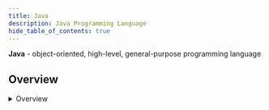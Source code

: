 ```yaml
---
title: Java
description: Java Programming Language
hide_table_of_contents: true
---
```



**Java** - object-oriented, high-level, general-purpose programming language

## Overview

<Tabs queryString="primary">
    <TabItem value="dataStructures" label="Data Structures">
        <details>
            <summary>Overview</summary>

            <table>
                <thead>
                <tr>
                    <th>Name</th>
                    <th>Structure</th>
                    <th>Methods</th>
                    <th>null</th>
                    <th>Duplicates</th>
                    <th>Synchronized</th>
                    <th>Ordered</th>
                    <th>Iterator</th>
                    <th>Enumeration</th>
                </tr>
                </thead>
                <tbody>
                <tr>
                    <td>
                        <b>ArrayList</b>
                    </td>
                    <td>Dynamic Array</td>
                    <td>add, remove, get, set</td>
                    <td>✅</td>
                    <td>✅</td>
                    <td>❌</td>
                    <td>Insertion order</td>
                    <td>✅</td>
                    <td>❌</td>
                </tr>
                <tr>
                    <td>
                        <b>Vector</b>
                    </td>
                    <td>Dynamic Array</td>
                    <td>add, remove, get, set</td>
                    <td>✅</td>
                    <td>✅</td>
                    <td>✅</td>
                    <td>Insertion order</td>
                    <td>✅</td>
                    <td>✅</td>
                </tr>
                <tr>
                    <td>
                        <b>Stack</b>
                    </td>
                    <td>LIFO</td>
                    <td>push, pop, peek</td>
                    <td>✅</td>
                    <td>✅</td>
                    <td>✅</td>
                    <td>No order</td>
                    <td>✅</td>
                    <td>✅</td>
                </tr>
                <tr>
                    <td>
                        <b>Queue</b>
                    </td>
                    <td>FIFO</td>
                    <td>enqueue, dequeue, peek</td>
                    <td>✅</td>
                    <td>✅</td>
                    <td>❌</td>
                    <td>No order</td>
                    <td>✅</td>
                    <td>❌</td>
                </tr>
                <tr>
                    <td>
                        <b>List</b>
                    </td>
                    <td>Linear</td>
                    <td>add, remove, get, set</td>
                    <td>✅</td>
                    <td>✅</td>
                    <td>❌</td>
                    <td>Insertion order</td>
                    <td>✅</td>
                    <td>❌</td>
                </tr>
                <tr>
                    <td>
                        <b>LinkedList</b>
                    </td>
                    <td>Doubly-Linked List</td>
                    <td>add, remove, get, set</td>
                    <td>✅</td>
                    <td>✅</td>
                    <td>❌</td>
                    <td>Insertion order</td>
                    <td>✅</td>
                    <td>❌</td>
                </tr>
                <tr>
                    <td>
                        <b>Set</b>
                    </td>
                    <td>Collection</td>
                    <td>add, remove, contains</td>
                    <td>✅</td>
                    <td>❌</td>
                    <td>❌</td>
                    <td>No order</td>
                    <td>✅</td>
                    <td>❌</td>
                </tr>
                <tr>
                    <td>
                        <b>HashSet</b>
                    </td>
                    <td>HashTable</td>
                    <td>add, remove, contains</td>
                    <td>✅</td>
                    <td>❌</td>
                    <td>❌</td>
                    <td>No order</td>
                    <td>✅</td>
                    <td>❌</td>
                </tr>
                <tr>
                    <td>
                        <b>Map</b>
                    </td>
                    <td>key-value pair</td>
                    <td>put, remove, get, containsKey</td>
                    <td>1 key and multiple values</td>
                    <td>only values</td>
                    <td>❌</td>
                    <td>No order</td>
                    <td>✅</td>
                    <td>❌</td>
                </tr>
                <tr>
                    <td>
                        <b>HashMap</b>
                    </td>
                    <td>key-value pair</td>
                    <td>add, remove, contains</td>
                    <td>1 key and multiple values</td>
                    <td>only values</td>
                    <td>❌</td>
                    <td>No order</td>
                    <td>✅</td>
                    <td>❌</td>
                </tr>
                <tr>
                    <td>
                        <b>HashTable</b>
                    </td>
                    <td>key-value pair</td>
                    <td>put, remove, get, containsKey</td>
                    <td>❌</td>
                    <td>only values</td>
                    <td>✅</td>
                    <td>No order</td>
                    <td>✅</td>
                    <td>✅</td>
                </tr>
                <tr>
                    <td>
                        <b>TreeSet</b>
                    </td>
                    <td>Red-black tree</td>
                    <td>add, remove, contains</td>
                    <td>❌</td>
                    <td>❌</td>
                    <td>❌</td>
                    <td>Natural order</td>
                    <td>✅</td>
                    <td>❌</td>
                </tr>
                <tr>
                    <td>
                        <b>TreeMap</b>
                    </td>
                    <td>Red-black tree</td>
                    <td>put, remove, get, containsKey</td>
                    <td>only values</td>
                    <td>only values</td>
                    <td>❌</td>
                    <td>Natural order</td>
                    <td>✅</td>
                    <td>❌</td>
                </tr>
                </tbody>
            </table>

            **Collections**

            ```mermaid
            graph BT

                Stack(StackInterface) --> Vector(VectorInterface)
                Vector -.-> List(List)
                LinkedList(LinkedListInterface) -.-> List
                ArrayList(ArrayListInterface) -.-> List

                LinkedList(LinkedListInterface) -.-> Deque(Deque)
                PriorityQueue(PriorityQueueInterface) -.-> Queue(Queue)
                ArrayDequeue(ArrayDequeInterface) -.-> Deque
                Deque --> Queue

                LinkedHashSet(LinkedHashSetInterface) -.-> Set(Set)
                LinkedHashSet --> HashSet(HashSetInterface)

                TreeSet(TreeSetInterface) -.-> SortedSet(SortedSet)
                SortedSet --> Set

                Set --> Collection(Collection)
                Queue --> Collection
                List --> Collection

                Collection --> Iterable(Iterable)

                TreeMap(TreeMapInterface) -.-> SortedMap(SortedMap)
                SortedMap --> Map(Map)

                LinkedHashMap(LinkedHashMapInterface) --> HashMap(HashMapInterface)
                LinkedHashMap -.-> Map

                HashTable(HashTableInterface )
            ```

            **Collection Decision**

            ```mermaid
            flowchart TB

                Start(Start) --> Structure{structure}

                Structure -->|key-value| OrderedKeys(Ordered)
                OrderedKeys -->|no| HashMap(HashMap)
                OrderedKeys -->|yes| OrderKeys{Order}
                OrderKeys -->|sorted by keys| TreeMap(TreeMap)
                OrderKeys -->|insertion order| LinkedHashMap(LinkedHashMap)

                Structure -->|value only| Duplicates{Duplicates}
                Duplicates -->|yes| Data{Data}
                Data -->|sorting & accessing data| ArrayList(ArrayList)
                Data -->|data manipulation| LinkedList(LinkedList)
                Duplicates -->|no| OrderedValues{Ordered}
                OrderedValues -->|no| HashSet(HashSet)
                OrderedValues -->|yes| OrderValues{Order}
                OrderValues -->|sorted by index| TreeSet(TreeSet)
                OrderValues -->|insertion order| LinkedHashSet(LinkedHashSet)
            ```

        </details>

        <details>
            <summary>Iterator vs Enumeration</summary>

            <table>
                <thead>
                <tr>
                    <th>Aspect</th>
                    <th>Iterator</th>
                    <th>Enumeration</th>
                </tr>
                </thead>
                <tbody>
                <tr>
                    <td>
                        <b>Type</b>
                    </td>
                    <td>interface</td>
                    <td>class</td>
                </tr>
                <tr>
                    <td>
                        <b>Namespace</b>
                    </td>
                    <td>`java.util`</td>
                    <td>`java.util`</td>
                </tr>
                <tr>
                    <td>
                        <b>Common methods</b>
                    </td>
                    <td>hasNext / next / remove</td>
                    <td>hasMoreElements / nextElement</td>
                </tr>
                <tr>
                    <td>
                        <b>Use Case</b>
                    </td>
                    <td>removes elements from collection during the iteration</td>
                    <td>
                        used for passing through a collection, usually of unknown size
                    </td>
                </tr>
                </tbody>
            </table>

        </details>
    </TabItem>
    <TabItem value="fundamentals" label="Fundamentals">
        <details>
          <summary>Object</summary>

          Superclass class for every class in Java

          Methods
              - `clone()`: creates a copy of an object
              - `equals()`: compares
              - `finalize()`: called on GC
              - `getClass()`: get runtime class
              - `hashCode()`: returns a hash code value
              - `toString()`: string representation
              - `notify()`, `notifyAll()`, and `wait()`: These help in synchronizing the activities of the independently running threads in a program

          **Creation**

          <table>
            <thead>
            <tr>
              <th>Variant</th>
              <th>Syntax</th>
            </tr>
            </thead>
            <tbody>
            <tr>
              <td>`new` keyword</td>
              <td>`new String()`</td>
            </tr>
            <tr>
              <td> `Class.forName`</td>
              <td>
              `Class.forName` actually loads the Class in Java but doesn't create any Object. To Create an Object of the Class you have to use the newInstance method

              ```java
              Example obj = (Example) Class.forName("Example").newInstance();
              ```
              </td>
            </tr>
            <tr>
              <td>`newInstance()` method of Constructor class</td>
              <td>
              ```java
              Example obj = Example.class.getDeclaredConstructor().newInstance();
              ```
              </td>
            </tr>
            <tr>
              <td>`clone()` method</td>
              <td>
              Creating an object using the clone method does not invoke any constructor

              ```java
              Example obj = (Example) new Example().clone();
              ```
              </td>
            </tr>
            <tr>
              <td>deserialization</td>
              <td>When we serialize and then deserialize an object, JVM creates a separate object. In deserialization, JVM doesn't use any constructor to create the object</td>
            </tr>
            </tbody>
          </table>

          **Initialization**

            <table>
              <thead>
                <tr>
                    <th>Action</th>
                    <th>Allocation</th>
                    <th>Example</th>
                </tr>
              </thead>
              <tbody>
                <tr>
                    <td><b>Declaration</b></td>
                    <td>Reference created in **stack**</td>
                    <td>
                    ```java
                    Integer i;
                    ```
                    </td>
                </tr>
                <tr>
                    <td><b>Initialization</b></td>
                    <td>Allocates memory in **heap** with reference in **stack**</td>
                    <td>
                    ```java
                    Integer i = new Integer(10);
                    ```
                    </td>
                </tr>
              </tbody>
            </table>

        </details>

        <details>
            <summary>Pass by Reference vs Value</summary>

            - Java is **Pass by Value**: when you pass a parameter to a method, whether it's a primitive type or an object reference, you are always passing a copy of the value of that parameter
            - **Passing Object References**: When you pass an object to a method, you're actually passing a copy of the reference to that object, not the object itself. This means you're still passing a value (the memory address where the object resides in the heap), but that value refers to the actual object in memory

            **Explanation**

            When you pass an object reference to a method, you're passing a copy of the reference to the object. This means changes made to the object's fields within the method will affect the original object because both the original reference and the method's copy of the reference point to the same object in memory.

            However, it's important to understand that you cannot change the reference itself within the method. For example, you cannot make the original reference point to a different object by assigning a new object to it within the method.

            ```java
            class MyClass {
                int value;

                MyClass(int value) {
                    this.value = value;
                }
            }

            public class Main {
                public static void main(String[] args) {
                    MyClass obj = new MyClass(5);
                    System.out.println(obj.value); // Output: Before: 5
                    modifyObject(obj);
                    System.out.println(obj.value); // Output: After: 10
                }

                public static void modifyObject(MyClass obj) {
                    /*
                     Modifying the reference to the object.
                     This change will only affect the local copy of the reference within the method itself,
                     not the original reference passed from the calling method
                     */
                    obj = new MyClass(10);

                    // Modifying the object's field will also affect the original object
                    obj.value = 10;
                }

                /*
                Although `obj` is passed by value, meaning `modifyObject()` receives a copy of the reference to the `MyClass` object,
                changes made to the object's field `value` within the `modifyObject()` method are reflected in the original object referenced by `obj`.
                This is because both the original reference `obj` and the method's copy of the reference point to the same object in memory
                */
            }
            ```

          <table>
              <thead>
                    <tr>
                          <th>Feature</th>
                          <th>Passing by Value</th>
                          <th>Passing by Reference</th>
                    </tr>
              </thead>
              <tbody>
                    <tr>
                          <td>Definition</td>
                          <td>Copies the actual value of an argument into the parameter</td>
                          <td>Copies the reference to the memory location of an object</td>
                    </tr>
                    <tr>
                          <td>Effect on Original Data</td>
                          <td>Original data remains unchanged</td>
                          <td>Changes to the parameter affect the original data</td>
                    </tr>
                    <tr>
                          <td>Memory Usage</td>
                          <td>Requires additional memory for copying values</td>
                          <td>Doesn't require additional memory for objects</td>
                    </tr>
                    <tr>
                          <td>Example</td>
                          <td>
                              ```java
                              void swap(int x, int y) {
                                    int temp = x;
                                    x = y;
                                    y = temp;
                              }
                              swap(1, 2); // Output: First: 1, Second: 2
                              ```
                            </td>
                            <td>
                              ```java
                              void swap(int[] arr) {
                                int temp = arr[0];
                                arr[0] = arr[1];
                                arr[1] = temp;
                              }
                              swap(new int[] {1, 2}); // Output: First: 2, Second: 1
                              ```
                            </td>
                    </tr>
                </tbody>
            </table>

        </details>

        <details>
            <summary>Static Block</summary>

            - executed at the time of classloading
            - can be executed before `main` method
            - can execute the program with static block and without `main` method

            ```java
            static { System.out.println("test"); }
            ```

        </details>

        <details>
            <summary>Constructor</summary>

            - is not inherited
            - cannot be `final`
            - chaining constructors with `this()`
            - can be overloaded
            - if no constructor is defined, the JVM creates a default no-arg constructor

            ```java
            public class Employee {
              int id,age;
              String name, address;

              public Employee (int age) { this.age = age; }
              public Employee(int id, int age) { this(age); this.id = id; }
            }
            ```

            - **flow of creation**: parent class -> child class
            - **flow of destruction**: child class -> parent class

        </details>

        <details>
            <summary>Class Casting</summary>

            - cast can be performed only child -> parent
            - to check if cast is possible, use `instanceof`

            ```java
            class Parent { void display() { } }

            class Child extends Parent { void show() { } }

            interface MyInterface { void myMethod(); }

            class AnotherChild extends Parent implements MyInterface { public void myMethod() { } }

            public class Main {
                public static void main(String[] args) {
                    Child child = new Child();
                    Parent parent1 = (Parent) child; // Casting Child to Parent
                    parent1.display(); // Accessing method of Parent class

                    AnotherChild anotherChild = new AnotherChild();
                    MyInterface myInterface = (MyInterface) anotherChild; // Casting AnotherChild to MyInterface
                    myInterface.myMethod(); // Accessing method of MyInterface

                    Parent parent2 = new Parent();
                    if(parent2 instanceof Child) { // false: Class parent to class child casting (not possible)
                        // Child child2 = (Child) parent2; // Compilation error: Parent cannot be cast to Child
                    }

                    Parent parent3 = new Parent();
                    if(parent3 instanceof MyInterface) { // Class parent to interface child casting (not possible)
                        // MyInterface myInterface2 = (MyInterface) parent3; // Compilation error: Parent cannot be cast to MyInterface
                    }
                }
            }
            ```

        </details>

        <details>
          <summary>`this` and `super` keywords</summary>

            - `this`
                - current class instance variable
                - invoke current class method (implicitly)
                - `this` can be passed as an argument in the method call
                - `this` can be passed as an argument in the constructor call
                - `this` can be used to return the current class instance from the method
                - `this()` - to invoke the current class constructor
                - can be used to refer static members (preferred via class name)
                - can't assign value (compiler-time error)
            - `super`
                - parent instance variable
                - calls parent class method
                - `super()` - to call parent constructor

        </details>

        <details>
            <summary>Overriding vs Overloading vs Shadowing</summary>

            <table>
              <thead>
                <tr>
                  <th>Concept</th>
                  <th>Description</th>
                  <th>Polymorphism Type</th>
                  <th>Example</th>
                </tr>
              </thead>
              <tbody>
                <tr>
                    <td><b>Overloading</b></td>
                    <td>Two or more methods in the same class have the exact same name, but different parameters</td>
                    <td>Compile Time (Static)</td>
                    <td>
                    ```java
                     public class A {
                        void add(int a, int b) {}
                        void add(int a, int b, int c) {}
                     }
                    ```
                    </td>
                </tr>
                <tr>
                  <td><b>Overriding</b></td>
                  <td>Child class redefines the same method as a parent class with the same name, argument list, and return type. May not limit the access of the method it overrides</td>
                  <td>Run-Time (Dynamic)</td>
                  <td>
                  ```java
                  public class A {
                    void add(int a, int b) {}
                  }

                  public class B extends A {
                      @Override
                      void add(int a, int b) {}
                  }
                  ```
                  </td>
                </tr>
                <tr>
                    <td><b>Shadowing</b></td>
                    <td>Overriding static methods</td>
                    <td>❌</td>
                    <td>
                    ```java
                    public class A {
                        static void add(int a, int b) {}
                    }

                    public class B extends A {
                        static void add(int a, int b) {}
                    }
                    ```
                    </td>
                </tr>
              </tbody>
            </table>

        </details>

        <details>
            <summary>String</summary>

            <table>
              <tr>
                <th></th>
                <th>Storage area</th>
                <th>Mutability</th>
                <th>Efficiency</th>
                <th>Thread-safe</th>
              </tr>
              <tr>
                <td>String</td>
                <td>String pool</td>
                <td>immutable</td>
                <td>slow</td>
                <td>no</td>
              </tr>
              <tr>
                <td>new String</td>
                <td>heap</td>
                <td>immutable</td>
                <td>slow</td>
                <td>no</td>
              </tr>
              <tr>
                <td>StringBuilder</td>
                <td>heap</td>
                <td>mutable</td>
                <td>fastest</td>
                <td>single-thread</td>
              </tr>
              <tr>
                <td>StringBuffer</td>
                <td>heap</td>
                <td>mutable</td>
                <td>fast</td>
                <td>multi-thread</td>
              </tr>
            </table>

            **String Pool**

            ```mermaid
            flowchart LR

                subgraph Main
                    direction LR

                    str1(String str1 = Hi)
                    str2(String str2 = Hi)
                    str3("String str3 = new String (Hi)")
                    str4("String str4 = new String (Hi)")
                end

                subgraph HeapMemory
                    direction LR

                    HeapStr3(Hi)
                    HeapStr4(Hi)

                    subgraph StringPool
                        direction LR

                        Pool(Hi)
                    end
                end

                str1 --> Pool
                str2 --> Pool
                str3 --> HeapStr3
                str4 --> HeapStr4
            ```

            ```java
            String str1 = "Hi";
            String str2 = "Hi";

            String str3 = new String("Hi");
            String str4 = new String("Hi");

            println(str1 == str2);       // true (string pool)
            println(str1 == str3);       // false (string pool != heap object reference)
            println(str1.equals(str2));  // true (checks by string value)
            println(str1.equals(str3));  // true (checks by string value)
            println(str3 == str4);       // false (checks by object reference)
            println(str3.equals(str4));  // true (checks by string value)
            ```

        </details>

        <details>
            <summary>Serialization vs Deserialization</summary>

            <table>
                <thead>
                  <tr>
                    <th>Aspect</th>
                    <th>Serialization</th>
                    <th>Deserialization</th>
                  </tr>
                </thead>
                <tbody>
                  <tr>
                    <td><b>Definition</b></td>
                    <td>Process of converting an object into a byte stream for transmission over a network or storage in a file</td>
                    <td>Process of reconstructing an object from its serialized form, typically from a byte stream</td>
                  </tr>
                  <tr>
                    <td><b>Purpose</b></td>
                    <td>Transferring objects between different applications or across a network</td>
                    <td>Reconstructing objects from their serialized form for use in an application</td>
                  </tr>
                  <tr>
                    <td><b>Data Format</b></td>
                    <td>Serialized objects are typically stored in a specific format, such as JSON, XML, or binary</td>
                    <td>Data is read from serialized format and converted back into objects</td>
                  </tr>
                </tbody>
            </table>

        </details>

        <details>
            <summary>Operator precedence</summary>

            <table>
              <thead>
                <tr>
                  <th>Operator Type</th>
                  <th>Category</th>
                  <th>Precedence</th>
                </tr>
              </thead>
              <tbody>
                <tr>
                  <td rowspan="2">Unary</td>
                  <td>postfix</td>
                  <td>`expr++` `expr--`</td>
                </tr>
                <tr>
                  <td>prefix</td>
                  <td>`++expr` `--expr` `+expr` `-expr` `~` `!`</td>
                </tr>
                <tr>
                  <td rowspan="2">Arithmetic</td>
                  <td>multiplicative</td>
                  <td>`*` `/` `%`</td>
                </tr>
                <tr>
                  <td>additive</td>
                  <td>`+` `-`</td>
                </tr>
                <tr>
                  <td>Shift</td>
                  <td>shift</td>
                  <td>`<<` `>>` `>>>`</td>
                </tr>
                <tr>
                  <td rowspan="2">Relational</td>
                  <td>comparison</td>
                  <td>`<` `>` `<=` `>=` `instanceof`</td>
                </tr>
                <tr>
                  <td>equality</td>
                  <td>`==` `!=`</td>
                </tr>
                <tr>
                  <td rowspan="3">Bitwise</td>
                  <td>bitwise AND</td>
                  <td>`&`</td>
                </tr>
                <tr>
                  <td>bitwise exclusive OR</td>
                  <td>`^`</td>
                </tr>
                <tr>
                  <td>bitwise inclusive OR</td>
                  <td>`|`</td>
                </tr>
                <tr>
                  <td rowspan="2">Logical</td>
                  <td>logical AND</td>
                  <td>`&&`</td>
                </tr>
                <tr>
                  <td>logical OR</td>
                  <td>`||`</td>
                </tr>
                <tr>
                  <td>Ternary</td>
                  <td>ternary</td>
                  <td>`? :`</td>
                </tr>
                <tr>
                  <td rowspan="1">Assignment</td>
                  <td>assignment</td>
                  <td>`=` `+=` `-=` `*=` `/=` `%=` `&=` `^=` `|=` `<<=` `>>=` `>>>=`</td>
                </tr>
              </tbody>
            </table>

        </details>

        <details>
            <summary>Main Method</summary>

            - `static` - to reduce ambiguity
            - can be `final`
            - missing `static` in method - program compiles successfully but at runtime throws an error `NoSuchMethodError`
            - using static block (`static {}`) to execute code before `main` method

            **Examples**

            ```java
            public static void main(String[] args) throws Exception {} // with `throws`

            public static final void main(String[] args) {} // with `final`

            public static void main(String[] args) {} // array of strings

            public static void main(String args[]) {} // array of strings

            public static void main(String... args) {} // vararg

            public static void main(String[] args, int additionalArg) {} // additional argument

            public interface MyInterface { public static void main(String[] args) {} } // inside interface (Java8+)
            ````

        </details>

        <details>
            <summary>Interface vs Abstract Class</summary>

            <table>
              <tr>
                <th></th>
                <th>Methods</th>
                <th>Inheritance</th>
                <th>Method Inheritance</th>
                <th>Implement Interface</th>
                <th>Variable</th>
              </tr>
              <tr>
                <td><b>Interface</b></td>
                <td>all methods implicitly `public abstract`</td>
                <td>`implements` multiple</td>
                <td>class must implement all methods</td>
                <td>no</td>
                <td>default `final`</td>
              </tr>
              <tr>
                <td><b>Abstract Class</b></td>
                <td>can contain `default` `protected` `public` `non abstract` methods</td>
                <td>`extends` one</td>
                <td>not all as an abstract sub-class</td>
                <td>yes, w/o implementation</td>
                <td>`non final`</td>
              </tr>
            </table>

        </details>

        <details>
            <summary>Default Values</summary>

            ```java
            class A {
                static Object obj; // null
                Object obj; // null
                String str; // ""
                boolean bool; // false
                int i; // 0
                float f; // 0.0
                double d; // 0.0
                byte b; // 0
                char c; // '\u0000'
                int[] arr; // []

                void method() {
                    int x; // local variables within methods or blocks are not initialized
                }
            }
            ```

        </details>

        <details>
            <summary>Access Modifiers</summary>

            <table>
              <thead>
                <tr>
                  <th></th>
                  <th>Class</th>
                  <th>Sub-Class</th>
                  <th>Package</th>
                  <th>Global</th>
                </tr>
              </thead>
              <tbody>
                <tr>
                  <td><b>private</b></td>
                  <td>✅</td>
                  <td>❌</td>
                  <td>❌</td>
                  <td>❌</td>
                </tr>
                <tr>
                  <td><b>protected</b></td>
                  <td>✅</td>
                  <td>✅</td>
                  <td>❌</td>
                  <td>❌</td>
                </tr>
                <tr>
                  <td><b>default</b></td>
                  <td>✅</td>
                  <td>✅</td>
                  <td>✅</td>
                  <td>❌</td>
                </tr>
                <tr>
                  <td><b>public</b></td>
                  <td>✅</td>
                  <td>✅</td>
                  <td>✅</td>
                  <td>✅</td>
                </tr>
              </tbody>
            </table>

            **Example**

            ```java
            package com.example.myapplication;
            class MyClass {
                private int privateValue = 1;
                protected int protectedValue = 2;
                int defaultValue = 3;
                public int publicValue = 4;
            }

            package com.example.myapplication;
            class SubClass extends MyClass {
                void sub() {
                    privateValue // compile time error
                    protectedValue // OK
                    super.protectedValue // OK
                    defaultValue // OK
                    publicValue // OK
                }
            }

            package com.example.myapplication;
            class PackageClass {
                void package() {
                    privateValue // compile time error
                    protectedValue // compile time error
                    super.protectedValue // compile time error
                    defaultValue // OK
                    publicValue // OK
                }
            }

            package org.example;
            class GlobalClass {
                void global() {
                    privateValue // compile time error
                    protectedValue // compile time error
                    defaultValue // compile time error
                    publicValue // OK
                }
            }
            ```

        </details>

        <details>
            <summary>Non-Access Modifiers</summary>

            <table>
                <thead>
                  <tr>
                    <th></th>
                    <th>class</th>
                    <th>method</th>
                    <th>variable</th>
                  </tr>
                </thead>
                <tbody>
                  <tr>
                    <td><b>final</b></td>
                    <td>
                        <ul>
                            <li>cannot be extended by any other class</li>
                        </ul>
                    </td>
                    <td>
                        <ul>
                            <li>cannot be overridden by any child class</li>
                        </ul>
                    </td>
                    <td>
                        <ul>
                            <li>value cannot be changed</li>
                            <li>
                                blank variable initialisation
                                <ul>
                                    <li>static -> only in static block</li>
                                    <li>non-static -> constructor</li>
                                </ul>
                            </li>
                            <li>concurrency: all variables (even if they are not accessible via getter methods) must be final to prevent racy access</li>
                        </ul>
                    </td>
                  </tr>
                  <tr>
                    <td><b>abstract</b></td>
                    <td>
                        <ul>
                            <li>class can never be instantiated</li>
                            <li>class cannot be declared both `abstract` and `final`</li>
                            <li>if a class contains one or more `abstract` methods then the class should be declared `abstract`, or else a compile error will be thrown</li>
                            <li>an `abstract` class may contain both `abstract` methods as well normal methods</li>
                            <li>an `abstract` class does not need to contain `abstract` methods</li>
                        </ul>
                    </td>
                    <td>
                        <ul>
                            <li>does not have a body but only a signature</li>
                            <li>can not be `final`</li>
                            <li>any class that extends an `abstract` class must implement all the `abstract` methods of the super class unless the subclass is also an `abstract` class</li>
                        </ul>
                    </td>
                    <td>❌</td>
                  </tr>
                  <tr>
                    <td><b>static</b></td>
                    <td>
                        <ul>
                            <li>as Inner class (Nested)</li>
                            <li>
                                differences between `static` and non-static nested classes
                                <ul>
                                    <li>`static` nested class may be instantiated without instantiating its outer class</li>
                                    <li>inner classes can access both `static` and non-static members of the outer class</li>
                                    <li>`static` class can access only the `static` members of the outer class</li>
                                </ul>
                            </li>
                        </ul>
                    </td>
                    <td>
                        <ul>
                            <li>belongs to the class and not to the object(instance)</li>
                            <li>can access only `static` data</li>
                            <li>can not access non-static data (instance variables)</li>
                            <li>user cannot override `static` method, because overriding is based upon dynamic binding at runtime and static methods are statically binded at compile time</li>
                            <li>**shadowing** - overriding static method</li>
                        </ul>
                    </td>
                    <td>
                        <ul>
                            <li>class variables as it belongs to the class rather than objects</li>
                        </ul>
                    </td>
                  </tr>
                  <tr>
                    <td><b>synchronized</b></td>
                    <td>❌</td>
                    <td>
                        <ul>
                            <li>can be accessed by only one thread at a time</li>
                            <li>can be applied with any of the four access level modifiers</li>
                        </ul>
                    </td>
                    <td>❌</td>
                  </tr>
                  <tr>
                    <td><b>native</b></td>
                    <td>❌</td>
                    <td>
                        <ul>
                            <li>is implemented in native code using **JNI** (Java Native Interface)</li>
                            <li>will be implemented in other languages, not in Java</li>
                            <li>you need to call a library from Java that is written in other language</li>
                            <li>you need to access system or hardware resources that are only reachable from the other language</li>
                        </ul>
                    </td>
                    <td>❌</td>
                  </tr>
                  <tr>
                    <td><b>transient</b></td>
                    <td>❌</td>
                    <td>❌</td>
                    <td>
                      <ul>
                            <li>not to be serialized when it is persisted to streams of bytes</li>
                            <li>to indicate that they are not part of the persistent state of an object</li>
                        </ul>
                    </td>
                  </tr>
                  <tr>
                    <td><b>volatile</b></td>
                    <td>❌</td>
                    <td>❌</td>
                    <td>
                        <ul>
                            <li>will never be cached thread-locally</li>
                            <li>all reads and writes will go straight to "main memory"</li>
                            <li>visibility (all threads) uses **CAS** (compare-and-swap) mechanism to update the value for all threads (main memory)</li>
                            <li>
                                atomic
                                <ul>
                                    <li>is either executed completely or not at all</li>
                                    <li>int guaranteed to be atomic</li>
                                    <li>`long`, `double` - requires `volatile`</li>
                                    <li>increment operation - `volatile` won't help instead use `AtomicInteger`, `AtomicLong` classes</li>
                                </ul>
                            </li>
                        </ul>
                    </td>
                  </tr>
                  <tr>
                    <td><b>strictfp</b></td>
                    <td>
                        <ul>
                            <li>restricts floating-point calculations to ensure portability</li>
                            <li>ensures that you get exactly the same results from your floating point calculations on every platform</li>
                            <li>can be used on classes, interfaces</li>
                            <li>applied to all calculations in the class</li>
                        </ul>
                    </td>
                    <td>
                        <ul>
                            <li>can be used on non-abstract methods</li>
                            <li>applied only to this method</li>
                        </ul>
                    </td>
                    <td>❌</td>
                  </tr>
              </tbody>
            </table>

            **Variations & Combinations**

            <table>
                <thead>
                  <tr>
                    <th>Aspect</th>
                    <th>Possible Combinations</th>
                  </tr>
                </thead>
                <tbody>
                  <tr>
                    <td><b>Class Declaration</b></td>
                    <td>
                    ```java
                    final class A {}
                    abstract class A {}
                    strictfp class A {} // redundant in Java 17+
                    ```
                    </td>
                  </tr>
                  <tr>
                    <td><b>Class Fields</b></td>
                    <td>
                    ```java
                    final int a = 8;
                    final static int a = 8;
                    final transient int a = 8;
                    static int a = 8;
                    static transient int a = 8; // `transient` is redundant for `static` field
                    static volatile int a = 8;
                    transient int a = 8;
                    volatile int a = 8;
                    ```
                    </td>
                  </tr>
                  <tr>
                    <td><b>Method & Interface Inputs</b></td>
                    <td>
                    ```java
                    void f(final int a) {}
                    ```
                    </td>
                  </tr>
                  <tr>
                    <td><b>Method Parameters</b></td>
                    <td>
                    ```java
                    void f() {
                      final int a = 8;
                    }
                    ```
                    </td>
                  </tr>
                  <tr>
                    <td><b>Method Outputs</b></td>
                    <td>
                    ```java
                    final int f() { return 0; }
                    final static int f() { return 0; } // `final` is redundant for `static` method
                    final synchronized int f() { return 0; }
                    static int f() { return 0; }
                    synchronized int f() { return 0; }
                    strictfp int f() { return 0; } // redundant in Java 17+
                    abstract int f(); // only in abstract classes
                    ```
                    </td>
                  </tr>
                  <tr>
                    <td><b>Interface Declaration</b></td>
                    <td>
                    ```java
                    abstract interface A {} // `abstract` is redundant
                    strictfp interface A {} // `strictfp` is redundant in Java 17+
                    ```
                    </td>
                  </tr>
                  <tr>
                    <td><b>Interface Fields</b></td>
                    <td>
                    ```java
                    final int x = 8; // `final` is redundant
                    static int x = 8; // `static` is redundant
                    ```
                    </td>
                  </tr>
                  <tr>
                    <td><b>Interface Method Outputs</b></td>
                    <td>
                    ```java
                    abstract int f(); // `abstract` is redundant
                    ```
                    </td>
                  </tr>
                </tbody>
            </table>

        </details>

        <details>
            <summary>Autoboxing vs Unboxing</summary>

            - Autoboxing is the automatic conversion made by the Java compiler between the primitive types and their
            corresponding object wrapper classes

            ```java
            int i = 10;
            Integer j = i;
            ```

            - Unboxing when the conversion goes the other way

            ```java
            Integer i = 10;
            int j = i;
            ```

            - Explicit conversion

            ```java
            int i = 10;
            Integer j = Integer.valueOf(i);

            Integer x = 10;
            int y = x.intValue();
            int z = (int) x;
            ```

        </details>

        <details>
            <summary>JVM Memory Allocation</summary>

            <table>
                <thead>
                  <tr>
                    <th>Component</th>
                    <th>Description</th>
                  </tr>
                </thead>
                <tbody>
                  <tr>
                    <td><b>class (method)</b></td>
                    <td>Stores per-class structures (runtime constant pool, field, method data, and the code for methods)</td>
                  </tr>
                  <tr>
                    <td><b>heap</b></td>
                    <td>Runtime data area in which the memory is allocated to the objects</td>
                  </tr>
                  <tr>
                    <td><b>stack</b></td>
                    <td>
                      <ul>
                        <li>Holds local variables and partial results</li>
                        <li>Plays a part in method invocation and return</li>
                        <li>Each thread has a private JVM stack, created at the same time as the thread</li>
                      </ul>
                    </td>
                  </tr>
                  <tr>
                    <td><b>program counter register</b></td>
                    <td>Contains the address of the JVM instruction currently being executed</td>
                  </tr>
                  <tr>
                    <td><b>native method stack</b></td>
                    <td>Contains all the native methods used in the application</td>
                  </tr>
                </tbody>
            </table>

        </details>

        <details>
            <summary>JVM/JRE/JDK</summary>

            <table>
              <tr>
                <th>Feature</th>
                <th>JVM</th>
                <th>JRE</th>
                <th>JDK</th>
              </tr>
              <tr>
                <td><b>Definition</b></td>
                <td>Java Virtual Machine</td>
                <td>Java Runtime Environment</td>
                <td>Java Development Kit</td>
              </tr>
              <tr>
                <td><b>Components</b></td>
                <td>Interpreter, Just-In-Time (JIT) Compiler</td>
                <td>Implements the JVM, provides all class libraries, and other support files needed at runtime</td>
                <td>Compiler, JRE, development tools (e.g., javac compiler, jar archiver)</td>
              </tr>
              <tr>
                <td><b>Usage</b></td>
                <td>Executes Java bytecode, platform-independent</td>
                <td>Runs Java applications, required for end-users</td>
                <td>Developing, compiling, and debugging Java programs</td>
              </tr>
              <tr>
                <td><b>Inclusion</b></td>
                <td>Part of JRE</td>
                <td>Implements the JVM</td>
                <td>JRE + Dev Tools</td>
              </tr>
              <tr>
                <td><b>Purpose</b></td>
                <td>Acts as a run-time engine to run Java applications</td>
                <td>Runtime environment in which Java bytecode can be executed, providing all the class libraries and other support files that JVM uses at runtime</td>
                <td>Developing, compiling, and running Java applications</td>
              </tr>
            </table>

            **JVM**

            JVM is a crucial component of the Java Runtime Environment (JRE) responsible for executing Java bytecode. It acts as an abstract computing machine, providing a runtime environment in which Java programs can run regardless of the underlying hardware and operating system.

            **Key components**

            - **Class Loader**: subsystem of the JVM is responsible for loading class files from the file system, network, or other sources and converting them into internal representation for execution
            - **Bytecode Verifier**: before execution, the JVM performs bytecode verification to ensure that the loaded code does not violate any security constraints or Java language rules. This process helps in preventing harmful operations and ensuring type safety
            - **Memory Management**: JVM manages memory allocation and deallocation for Java objects. It includes automatic garbage collection, which identifies and removes unreferenced objects to reclaim memory resources
            - **Just-In-Time (JIT) Compiler**: JVM includes a JIT compiler that translates bytecode into native machine code at runtime for improved performance. It optimizes frequently executed code paths to enhance execution speed
            - **Execution Engine**: Execution Engine interprets and executes Java bytecode instructions. It includes components such as the interpreter, which directly executes bytecode, and the JIT compiler, which compiles bytecode into native machine code for faster execution
            - **Runtime Data Areas**: JVM maintains various runtime data areas such as the method area, heap, stack, PC (Program Counter) register, and native method stack. These areas store class metadata, objects, method invocation stacks, and other runtime information required for program execution
            - **Security Manager**: JVM incorporates a Security Manager that enforces security policies to prevent untrusted code from performing harmful actions such as accessing system resources or executing dangerous operations
            - **Platform Independence**: one of the key features of the JVM is its platform independence. Java programs compiled into bytecode can run on any system with a compatible JVM implementation, making Java a "write once, run anywhere" language
            - **Dynamic Linking and Loading**: JVM supports dynamic linking and loading of classes and libraries at runtime, enabling the extension and modification of Java applications without recompilation
            - **Monitoring and Management**: JVM provides tools and APIs for monitoring and managing its runtime behavior, including performance monitoring, memory profiling, and diagnostic capabilities

        </details>

        <details>
            <summary>ClassLoader</summary>

            - **Classpath Resolution**
                - The class loading process begins with the JVM needing to load a class that is referenced by the application
                - The class loader first checks its cache to see if the class has already been loaded. If found, it retrieves the class from the cache
                - If the class is not cached, the class loader proceeds to locate the class file
                - The classpath is a list of directories and JAR files where the class loader searches for class files
                - The classpath can be set using the `-classpath` or `-cp` option when invoking the JVM, or it can be defined by the `CLASSPATH` environment variable
            - **Bootstrap Class Loader**
                - The bootstrap class loader is responsible for loading core Java classes provided by the JVM
                - These classes are typically located in the `lib` directory of the Java installation
                - Examples of core classes include those in the `java.lang` package, such as `Object`, `String`, and `Integer`
            - **Extension Class Loader**
                - The extension class loader loads classes from JAR files located in the extensions directory (`$JAVA_HOME/lib/ext`)
                - This directory contains JAR files that extend the functionality of the JVM
                - Classes loaded by the extension class loader are typically part of the Java Standard Extension mechanism
            - **Application Class Loader**
                - Also known as the system class loader, it loads classes from directories and JAR files specified by the classpath
                - It is responsible for loading application-specific classes and 3rd-party libraries
                - If a class is not found by the bootstrap or extension class loaders, the application class loader attempts to load it
            - **Custom Class Loaders**
                - Java allows developers to create custom class loaders to load classes from non-standard sources or to modify the default loading behavior
                - Custom class loaders can be implemented by extending the `java.lang.ClassLoader` class
                - Developers can override methods such as `findClass()` to define their own class-loading logic
            - **Delegation Model**
                - Class loaders in Java follow a delegation model, where each class loader delegates the class-loading request to its parent class loader before attempting to load the class itself
                - This ensures that classes are loaded only once and promotes code reuse
                - If a class loader cannot find a class, it delegates the request to its parent class loader, and the process continues recursively until the bootstrap class loader is reached
            - **Resource Loading**
                - In addition to loading class files, class loaders can also load other types of resources, such as configuration files, images, and XML files
                - Resources are located using the same mechanism as class files, by searching directories and JAR files specified in the `classpath`
            - **Loading the Class File**
                - Once the class loader determines the location of the class file, it reads the binary data representing the class from the file system, network, or other sources
                - The class loader then creates a `java.lang.Class` object, representing the loaded class, and stores it in the JVM's method area
            - **Linking the Class**: after loading the class, the JVM performs linking which consists of 3 sub-stages
                - **Verification**
                    - The JVM verifies the loaded class file to ensure it adheres to the rules of the Java language and the JVM specification
                    - Verification checks include verifying the format of the class file, examining the bytecode for correctness, and ensuring type safety and security
                - **Preparation**
                    - During this stage, memory for class variables (static fields) is allocated within the method area
                    - Static fields are initialized with default values based on their data types (e.g., `0` for numeric types, `null` for objects)
                    - However, the actual initialization of these variables to their proper values is deferred until later
                - **Resolution**
                    - In this stage, symbolic references in the class file are resolved to direct references to objects or methods in memory
                    - This involves resolving symbolic references to other classes or interfaces, fields, and methods
                    - Resolution ensures that the class can interact with other classes and resources at runtime
            - **Initialization**
                - The final stage involves the actual initialization of the class
                - During initialization, the JVM executes any static initializer blocks (`static { }`) defined within the class
                - Static fields are initialized with explicit initial values specified in the code
                - This stage ensures that the class is properly initialized before it is used in the application

        </details>

        <details>
            <summary>JIT (Just-In-Time) Compiler</summary>

            - used to improve the performance
            - compiles parts of the bytecode that have similar functionality at the same time, and hence reduces the amount of
            time needed for compilation
            - compiler - translates JVM instructions to specific CPU instructions

        </details>

        <details>
            <summary>Java Compiler</summary>

            - create file:

            ```java
            public class A {
                public static void main(String[] args) {
                    System.out.println(8);
                }
            }
            ````

            - save (empty name also possible): `.java`
            - compile: `javac .java`
            - execute: `java A`

        </details>

        <details>
            <summary>Packaging</summary>

            - **Modularity**: Organizes related classes
            - **Namespace Management**: Prevents naming conflicts
            - **Access Control**: Defines visibility within packages
            - **Encapsulation**: Hides implementation details
            - **Dependency Management**: Manages component dependencies
            - **Code Organization**: Organizes files for easy navigation
            - **Distribution & Versioning**: Facilitates library distribution and version control
            - **Standardization**: Promotes consistent development practices

            **Example**

            ```java
            package com.example.myapplication;

            public class MyClass {
                public static void main(String[] args) {
                    System.out.println(8);
                }
            }
            ```

        </details>
    </TabItem>
    <TabItem value="gc" label="Garbage Collection (GC)">
        <details>
            <summary>Garbage Collection (GC)</summary>

            Process of automatically reclaiming memory occupied by objects that are no longer reachable by the application.

            Objects are dynamically allocated memory from a region called the heap. The heap is managed by the JVM and is the storage area for all objects, including arrays.

        </details>

        <details>
            <summary>GC Generations</summary>

            - **Young Generation**
                - Newly created objects are allocated in the Young Generation
                - The Young Generation is further divided into Eden Space and Survivor Spaces (usually two)
            - **Old Generation (Tenured Generation)**
                - Objects that survive multiple garbage collection cycles in the Young Generation are promoted to the Old Generation
                - The Old Generation holds objects with longer lifetimes

            ```java
            public class GarbageCollectionExample {
                public static void main(String[] args) {
                    Object obj1 = new Object(); // Object 1 created in the Young Generation
                    Object obj2 = new Object(); // Object 2 created in the Young Generation

                    obj1 = null; // Object 1 becomes unreachable
                    System.gc(); // Request garbage collection

                    // After garbage collection, obj1 is collected from the Young Generation

                    Object obj3 = new Object(); // Object 3 created in the Young Generation

                    // Now, let's simulate a scenario where obj2 survives multiple garbage collections
                    for (int i = 0; i < 10000; i++) {
                        Object temp = new Object();
                        if (i % 100 == 0)
                            temp = obj2; // Reassigning obj2 to simulate its continued use
                    }

                    // After repeated garbage collections, obj2 is promoted to the Old Generation

                    Object obj4 = new Object(); // Object 4 created in the Young Generation

                    obj3 = null; // Object 3 becomes unreachable
                    obj4 = null; // Object 4 becomes unreachable
                    System.gc(); // Request garbage collection

                    // After garbage collection, obj3 and obj4 are collected from the Young Generation
                    // Meanwhile, obj2 remains in the Old Generation
                } // obj2 is ready for garbage collection
            }
            ```

        </details>

        <details>
            <summary>GC Types</summary>

            <table>
                <thead>
                  <tr>
                    <th>Aspect</th>
                    <th>Serial GC</th>
                    <th>Parallel GC</th>
                    <th>CMS GC</th>
                    <th>G1 GC</th>
                    <th>Shenandoah GC</th>
                    <th>ZGC</th>
                    <th>Epsilon GC</th>
                  </tr>
              </thead>
              <tbody>
                  <tr>
                    <td><b>Concurrency</b></td>
                    <td>Single-threaded</td>
                    <td>Multi-threaded</td>
                    <td>Concurrent</td>
                    <td>Concurrent</td>
                    <td>Concurrent</td>
                    <td>Concurrent</td>
                    <td>No GC (no garbage collection)</td>
                  </tr>
                  <tr>
                    <td><b>Pause Time</b></td>
                    <td>Can have longer pause times</td>
                    <td>Can have shorter pause times compared to Serial GC</td>
                    <td>Can have shorter pause times</td>
                    <td>Can have shorter and more predictable pause times</td>
                    <td>Can have shorter pause times</td>
                    <td>Can have shorter and more predictable pause times</td>
                    <td>No pauses (no garbage collection)</td>
                  </tr>
                  <tr>
                    <td><b>Throughput</b></td>
                    <td>Lower throughput compared to Parallel GC</td>
                    <td>Higher throughput compared to Serial GC</td>
                    <td>
                      Higher throughput compared to Serial and Parallel GC for concurrent mode
                    </td>
                    <td>High throughput with incremental and parallel phases</td>
                    <td>High throughput with concurrent phases</td>
                    <td>High throughput with concurrent phases</td>
                    <td>Does not perform garbage collection</td>
                  </tr>
                  <tr>
                    <td><b>Heap Size</b></td>
                    <td>Small to medium heap sizes</td>
                    <td>Medium to large heap sizes</td>
                    <td>Medium to large heap sizes</td>
                    <td>Large heap sizes</td>
                    <td>Medium to large heap sizes</td>
                    <td>Medium to very large heap sizes</td>
                    <td>N/A (no garbage collection)</td>
                  </tr>
                  <tr>
                    <td><b>Garbage Collection Algorithm</b></td>
                    <td>Serial</td>
                    <td>Parallel</td>
                    <td>Concurrent Mark-Sweep</td>
                    <td>Garbage First</td>
                    <td>Concurrent</td>
                    <td>Concurrent</td>
                    <td>No GC (no garbage collection)</td>
                  </tr>
                  <tr>
                    <td><b>JDK Version</b></td>
                    <td>All versions</td>
                    <td>All versions</td>
                    <td>Until Java 14 (deprecated in Java 9)</td>
                    <td>Java 7 onwards</td>
                    <td>Java 12 onwards</td>
                    <td>Java 11 onwards</td>
                    <td>Java 11 onwards</td>
                  </tr>
                  <tr>
                    <td><b>Usability</b></td>
                    <td>Simple and lightweight</td>
                    <td>Easy to use</td>
                    <td>Requires tuning; deprecated in newer versions</td>
                    <td>Self-tuning; default in recent JDK versions</td>
                    <td>Requires specific JDK version</td>
                    <td>Requires specific JDK version</td>
                    <td>For performance testing and troubleshooting</td>
                  </tr>
              </tbody>
            </table>

        </details>
    </TabItem>
    <TabItem value="files" label="Files">
        <details>
            <summary>File I/O</summary>

            ```java
                Path path = Path.of("test.txt");
                boolean isExists = Files.exists(path);
                String content = Files.readString(path, Charsets.UTF_8);
                /**
                 * CREATE - creates if not exists
                 * TRUNCATE_EXISTING - remove all content
                 * APPEND - adds to the file
                 * WRITE - write access
                 */
                Files.writeString(path, "some text", StandardCharsets.UTF_8, StandardOpenOption.CREATE, StandardOpenOption.TRUNCATE_EXISTING, StandardOpenOption.WRITE);
            ```

        </details>
    </TabItem>
    <TabItem value="exception" label="Exceptions">

        <details>
            <summary>Exception Tree</summary>

            ```mermaid
                graph BT

                Throwable(Throwable)

                subgraph errors[Errors: unrecoverable and cannot be handled by the program]
                    direction LR

                    StackOverFlowError(StackOverFlowError)
                    OutOfMemoryError(OutOfMemoryError)
                end

                subgraph exception[Exception: recoverable and can be handled by the program]
                    direction TB

                    checked
                    unchecked
                end

                subgraph checked[Checked: at compile-time]
                    direction LR

                    IOException(IOException)
                    ClassNotFoundException(ClassNotFoundException)
                    FileNotFoundException(FileNotFoundException)
                    SQLException(SQLException)
                end

                subgraph unchecked[Unchecked: at runtime]
                    direction LR

                    NullPointerException(NullPointerException)
                    ClassCastException(ClassCastException)
                    ArithmeticException(ArithmeticException)
                    IndexOutOfBoundsException(IndexOutOfBoundsException)
                end

                errors --> Throwable
                exception --> Throwable
            ```

        </details>

        <details>
            <summary>Structure</summary>

            ```java
            try {
                // Code that may throw an exception
            } catch (ExceptionType1 e1) {
                // Handle ExceptionType1
            } catch (ExceptionType2 e2) {
                // Handle ExceptionType2
            } finally {
                // Optional: Code to be executed regardless of whether an exception occurred or not
                // used to release resources like I/O buffers, database connections, etc
            }
            ```

            **Try-With-Resources**

            ```java
            // Specify the resources within the try-with-resources block
            try (BufferedReader fileInput = new BufferedReader(new FileReader("file.txt"))) {
                // Read from the file
                String line;
                while ((line = fileInput.readLine()) != null) {
                    System.out.println(line);
                }
            } catch (IOException e) {
                System.err.println(e.getMessage());
            }
            // No need to explicitly close the resources, it's automatically handled by try-with-resources
            ```
        </details>

        <details>
            <summary>throws</summary>

            ```java
            public class ThrowsExample {

                // Method that declares it may throw an IOException
                public static void methodThatThrows() throws IOException { throw new IOException(); } // Simulating an IOException

                // Method that calls methodThatThrows and handles the IOException
                public static void callerMethod() {
                    try {
                        methodThatThrows(); // Call methodThatThrows
                    } catch (IOException e) {
                        System.err.println(e.getMessage()); // Handle the IOException
                    }
                }

                public static void main(String[] args) { callerMethod(); } // Call callerMethod
            }
            ```
        </details>

        <details>
            <summary>Order</summary>

            When an exception occurs, the catch blocks are evaluated in the order they appear in the code. The first catch block that matches the type of the thrown exception or one of its superclasses will be executed. Therefore, catch blocks for more specific exceptions should come before catch blocks for more general exceptions to ensure that exceptions are handled in the most appropriate way. If no catch block is found that matches the exception type, the exception will propagate up the call stack

            **Exception Precedence**

            ```java
            public class ExceptionOrderHandlingExample {

                public static void indexOutOfBoundsException() {
                    var arr = {1, 2, 3};
                    int value = arr[3]; // Accessing an index that is out of bounds
                }

                public static void arithmeticException() { int result = 10 / 0; } // Attempting division by zero

                public static void main(String[] args) {
                    try {
                        indexOutOfBoundsException(); // exception raised
                        arithmeticException(); // won't be executed
                    } catch (ArithmeticException e) {
                        System.err.println(e.getMessage()); // skipped
                    } catch (ArrayIndexOutOfBoundsException e) {
                        System.err.println(e.getMessage()); // caught exception
                    } catch (Exception e) {
                        System.err.println(e.getMessage()); // didn't reach
                    }
                }
            }
            ```

            **Rules for Subclass Overriding Superclass Methods**

            ```java
            class Superclass {
                void doSomething() { } // Superclass method that doesn't declare any exception
            }

            class Subclass extends Superclass {
                /* Subclass overridden method attempting to declare a checked exception
                   This will result in a compilation error because the superclass method doesn't declare it
                   but it can declare an unchecked exception
                   So, we will declare an unchecked exception instead
                */
                @Override
                void doSomething() throws RuntimeException { throw new RuntimeException(); }
            }

            public class Main {
                public static void main(String[] args) {
                    Superclass obj = new Subclass(); // Upcasting
                    obj.doSomething(); // Calls overridden method in Subclass
                }
            }
            ```

            **Exception Declaration Flexibility in Subclass Methods**

            If a superclass method declares an exception, a subclass's overridden method can declare the same exception, a subclass exception, or no exception at all. However, it cannot declare a parent exception

            ```java
            class Superclass {
                void doSomething() throws Exception { } // Superclass method that declares a checked exception
            }

            class Subclass extends Superclass {
                @Override
                void doSomething() throws Exception { } // Subclass overridden method can declare the same exception
            }

            class AnotherSubclass extends Superclass {
                @Override
                void doSomething() throws IllegalArgumentException { } // Subclass overridden method can declare a subclass exception
            }

            public class Main {
                public static void main(String[] args) {
                    Superclass obj1 = new Subclass(); // Upcasting
                    Superclass obj2 = new AnotherSubclass(); // Upcasting

                    try {
                        obj1.doSomething(); // Calls overridden method in Subclass
                        obj2.doSomething(); // Calls overridden method in AnotherSubclass
                    } catch (Exception e) {
                        e.printStackTrace();
                    }
                }
            }
            ```
        </details>

        <details>
            <summary>Exception Propagation vs Chaining</summary>

            <table>
              <thead>
                  <tr>
                    <th>Aspect</th>
                    <th>Exception Chaining</th>
                    <th>Exception Propagation</th>
                  </tr>
              </thead>
              <tbody>
                  <tr>
                    <td><b>Definition</b></td>
                    <td>Exception chaining is the process of associating one exception with another, providing more context about the cause of the exception</td>
                    <td>Exception propagation refers to the process by which an exception is passed from one method to another if it is not caught and handled in the method where it occurs</td>
                  </tr>
                  <tr>
                    <td><b>Triggering</b></td>
                    <td>Typically occurs when an exception is caught in one method and rethrown with additional context or information</td>
                    <td>Automatically occurs when an exception is thrown in a method and not caught, causing it to propagate up the call stack to the caller method</td>
                  </tr>
                  <tr>
                    <td><b>Purpose</b></td>
                    <td>Provides more detailed information about the cause of an exception, allowing better understanding and debugging of the issue</td>
                    <td>Allows handling of exceptions at an appropriate level in the call stack, providing a mechanism to deal with errors at higher levels of abstraction</td>
                  </tr>
                  <tr>
                    <td><b>Mechanism</b></td>
                    <td>The caught exception is wrapped with another exception that provides additional context, often using the constructor that accepts a `String` message and a `Throwable` cause</td>
                    <td>The exception is propagated up the call stack until it is caught and handled or until it reaches the top-level caller, typically using `try-catch` blocks</td>
                  </tr>
                  <tr>
                    <td><b>Example</b></td>
                    <td>
                        ```java
                        public class ExceptionChainingExample {

                            // Method that throws an exception
                            public static void method1() throws Exception { throw new Exception(); } // Simulating an IOException

                            // Method that calls method1 and wraps the exception
                            public static void method2() throws Exception {
                                try {
                                    method1(); // Call method1
                                } catch (Exception e) {
                                    throw new Exception(e); // Wrap the caught exception and throw a new exception with additional information
                                }
                            }

                            // Main method
                            public static void main(String[] args) {
                                try {
                                    method2(); // Call method2
                                } catch (Exception e) {
                                    System.err.println(e.getMessage()); // Handle the chained exception
                                    System.err.println(e.getCause().getMessage()); // Print the original cause of the exception
                                }
                            }
                        }
                        ```
                    </td>
                    <td>
                        ```java
                        public class ExceptionPropagationExample {

                            // Method that throws an exception
                            public static void method1() throws Exception { throw new Exception(); } // Simulating an exception

                            // Method that calls method1 and doesn't handle the exception
                            public static void method2() throws Exception { method1(); } // Call method1

                            // Main method
                            public static void main(String[] args) {
                                try {
                                    method2(); // Call method2
                                } catch (Exception e) {
                                    System.err.println(e.getMessage()); // Handle the exception propagated from method1
                                }
                            }
                        }
                        ```
                    </td>
                  </tr>
              </tbody>
            </table>
        </details>

        <details>
            <summary>Custom Exception</summary>

            ```java
            public class CustomException extends Exception {
                public CustomException(String message) { super(message); }
            }
            ```
        </details>

        <details>
            <summary>Multi-Threaded Environment</summary>

            ```java
            public class MultiThreadedExceptionHandler {

                public static void main(String[] args) {
                    // Create and start multiple threads
                    new Thread(new MyRunnable()).start();
                    new Thread(new MyRunnable()).start();
                }

                // Runnable class to be executed by threads
                static class MyRunnable implements Runnable {
                    @Override
                    public void run() {
                        try {
                            // Simulate an exception
                            if (Math.random() < 0.5) {
                                throw new RuntimeException("Simulated Exception");
                            }
                            Thread.sleep(1000); // Simulate some work
                        } catch (InterruptedException e) {
                            System.err.println(e.getMessage()); // when the thread is interrupted during sleep
                        } catch (RuntimeException e) {
                            System.err.println(e.getMessage()); // any other exceptions that occur during execution
                        }
                    }
                }
            }
            ```

        </details>
    </TabItem>
    <TabItem value="generics" label="Generics">
        <details>
            <summary>Pros & Limitations</summary>

            - Pros
                - enable developers to create reusable, type-safe code, enhancing both the flexibility and safety of programs
                - enabling operations on various object types
                - aim to bolster compile-time type checks and prevent `ClassCastException` errors during runtime
                - enable reusable code components by allowing classes and methods to function with any data type
            - Limitations
                - don't directly support primitive types; instead, their wrapper classes must be used (e.g., `Integer` for `int`)
                - Type erasure, which occurs with generics, can result in unexpected behavior, particularly with reflection or low-level type manipulation

        </details>

        <details>
            <summary>Syntax</summary>

            **Generic Class Declaration**

            ```java
            class ClassName<T> { }
            ```

            **Generic Method Declaration**

            ```java
            <T, R> R methodName(T arg) { }
            ```

            **Generic Interface**

            ```java
            interface Pair<T> {
                void setFirst(T first);
                T getFirst();
            }

            class StringPair implements Pair<Integer> {
                private Integer first;

                public void setFirst(Integer first) { this.first = first; }
                public Integer getFirst() { return first; }
            }

            public class Main {
                public static void main(String[] args) {
                    StringPair pair = new StringPair();
                    pair.setFirst(1);
                    System.out.println(pair.getFirst());
                }
            }
            ```

            **Bounded Type Parameters**

            ```java
            public class Example<T extends Number> { } // restrict the types that can be used: T can only be a subclass of Number
            ```

            **Wildcards**

            ```java
            List<?> list; // list of unknown (any) type
            ```

        </details>
    </TabItem>
    <TabItem value="threads" label="Threads">
        <details>
            <summary>Context Switching</summary>

            - technique where CPU time is shared across all running processes and processor allocation is switched in a time bound fashion
            - to schedule a process to allocate the CPU, a running process is interrupted to a halt and its state is saved
            - the process that has been waiting or saved earlier for its CPU turn is restored to gain its processing time from the CPU
            - this gives an illusion that the CPU is executing multiple tasks, while in fact a part of the instruction is executed from multiple processes in a round robin fashion

        </details>

        <details>
            <summary>Thread vs Process</summary>

            <table>
            <thead>
              <tr>
                <th>Feature</th>
                <th>Java Threads</th>
                <th>Processes</th>
              </tr>
              </thead>
              <tbody>
              <tr>
                <td><b>Creation</b></td>
                <td>Created within a Java Virtual Machine (JVM)</td>
                <td>Spawned by the operating system</td>
              </tr>
              <tr>
                <td><b>Overhead</b></td>
                <td>Lightweight</td>
                <td>More heavyweight due to OS involvement</td>
              </tr>
              <tr>
                <td><b>Communication</b></td>
                <td>Direct communication within the same JVM</td>
                <td>Inter-process communication required</td>
              </tr>
              <tr>
                <td><b>Memory Sharing</b></td>
                <td>Threads share memory space</td>
                <td>Processes have separate memory spaces</td>
              </tr>
              <tr>
                <td><b>Resource Usage</b></td>
                <td>Consumes less system resources</td>
                <td>Consumes more system resources</td>
              </tr>
              <tr>
                <td><b>Context Switching</b></td>
                <td>Faster context switching within a thread group</td>
                <td>Slower context switching due to OS involvement</td>
              </tr>
              <tr>
                <td><b>Synchronization</b></td>
                <td>Easier synchronization using built-in mechanisms</td>
                <td>Requires explicit synchronization mechanisms</td>
              </tr>
              <tr>
                <td><b>Data Sharing</b></td>
                <td>Shared memory model</td>
                <td>Requires inter-process communication for data sharing</td>
              </tr>
              <tr>
                <td><b>Scalability</b></td>
                <td>Easier to scale within a JVM</td>
                <td>
                  Scaling may involve more complexity due to inter-process communication
                </td>
              </tr>
              <tr>
                <td><b>Coordination</b></td>
                <td>Easier coordination between threads</td>
                <td>Inter-process coordination may be more complex</td>
              </tr>
              <tr>
                <td><b>Error Isolation</b></td>
                <td>Errors in one thread can affect others within JVM</td>
                <td>Errors are contained within the process boundary</td>
              </tr>
              <tr>
                <td><b>Deadlock Risks</b></td>
                <td>Risk of deadlock within a thread group</td>
                <td>Deadlock risks are typically more manageable</td>
              </tr>
              <tr>
                <td><b>Programming Difficulty</b></td>
                <td>Typically easier to program and manage</td>
                <td>May require more careful programming and management</td>
              </tr>
              <tr>
                <td><b>Performance Impact</b></td>
                <td>Less overhead, typically better performance</td>
                <td>More overhead, potentially lower performance</td>
              </tr>
              <tr>
                <td><b>Fault Tolerance</b></td>
                <td>Less fault tolerant due to shared memory</td>
                <td>More fault tolerant due to separate memory spaces</td>
              </tr>
              <tr>
                <td><b>Parallelism</b></td>
                <td>Suitable for fine-grained parallelism</td>
                <td>Suitable for coarse-grained parallelism</td>
              </tr>
              </tbody>
            </table>

        </details>

        <details>
            <summary>Thread States</summary>

            - **NEW** — a new thread instance that was not yet started via `Thread.start()`
            - **RUNNABLE** — running thread, enters when `Thread.start()` called
            - **BLOCKED** — running thread becomes blocked if it needs to enter a synchronized section but cannot do that due to another thread holding the monitor of this section
            - **WAITING** — a thread enters this state if it waits for another thread to perform a particular action: Object.wait(), Thread.join()
            - **TIMED_WAITING** — same as the above, but a thread enters this state after calling timed versions: Thread.sleep(), Object.wait()
            - **TERMINATED** — a thread has completed the execution of its Runnable.run() method and terminated or exception happened

            ```mermaid
                graph TB

                    Created(Created) -->|"start()"| Runnable(Runnable)
                    Runnable -->|"Blocked (waiting for monitor lock)"| Blocked(Blocked)
                    Runnable -->|"sleep() or wait()"| TimedWaiting(TimedWaiting)
                    Runnable -->|"yield() or time slice ends"| Runnable
                    Blocked -->|"notify()/notifyAll()"| Runnable
                    Blocked -->|"lock becomes available"| Runnable
                    TimedWaiting --->|"sleep() or wait() finishes"| Runnable
                    TimedWaiting --->|"time expires"| Runnable
                    TimedWaiting --->|"notify()/notifyAll()"| Blocked
            ```
        </details>

        <details>
            <summary>Concurrency Utilities</summary>

            - `java.util.concurrent` package
            - collections: `ConcurrentHashMap`, `ConcurrentLinkedQueue`
            - utilities: `CountDownLatch`, `Semaphore`, `CyclicBarrier`
            - atomic variables: `AtomicInteger`, `AtomicBoolean`, `AtomicLong`
        </details>

        <details>
            <summary>Runnable vs Callable</summary>

            <table>
                <thead>
                    <tr>
                        <th>Aspect</th>
                        <th>Method</th>
                        <th>Return value or throw unchecked exceptions</th>
                    </tr>
                </thead>
                <tbody>
                    <tr>
                        <td><b>Runnable</b></td>
                        <td>`run()`</td>
                        <td>❌</td>
                    </tr>
                    <tr>
                        <td><b>Callable</b></td>
                        <td>`call()`</td>
                        <td>✅</td>
                    </tr>
                </tbody>
            </table>
        </details>

        <details>
            <summary>Thread Initialization</summary>


            **Extending the `Thread` class**

            ```java
            class MyThread extends Thread {
                public void run() { /* Code to be executed by the thread*/ }

                public static void main(String[] args) {
                    MyThread thread = new MyThread();
                    thread.start();
                }
            }
            ```

            **Implementing the `Runnable` interface**

            ```java
            class MyRunnable implements Runnable {
                public void run() { /* Code to be executed by the thread */ }

                public static void main(String[] args) {
                    MyRunnable myRunnable = new MyRunnable();
                    Thread thread = new Thread(myRunnable);
                    thread.start();
                }
            }
            ```

            **Using lambda expressions with `Runnable`**

            ```java
            public class Main {
                public static void main(String[] args) {
                    Runnable myRunnable = () -> { /* Code to be executed by the thread */ };

                    Thread thread = new Thread(myRunnable);
                    thread.start();
                }
            }
            ```

            **Anonymous class with `Runnable`**

            ```java
            public class Main {
                public static void main(String[] args) {
                    Runnable myRunnable = new Runnable() {
                        public void run() { /* Code to be executed by the thread */ }
                    };

                    Thread thread = new Thread(myRunnable);
                    thread.start();
                }
            }
            ```

            **Using `ExecutorService` and `Callable`**

            ```java
            import java.util.concurrent.*;

            public class Main {
                public static void main(String[] args) throws ExecutionException, InterruptedException {
                    Callable<Integer> callableTask = () -> {
                        // Code to be executed by the thread
                        return 8;
                    };

                    ExecutorService executorService = Executors.newSingleThreadExecutor();
                    Future<Integer> future = executorService.submit(callableTask);

                    String result = future.get();
                    System.out.println(result);

                    executorService.shutdown();
                }
            }
            ```

        </details>

        <details>
            <summary>Daemon Thread</summary>

            - thread that does not prevent JVM from exiting
            - used to carry out some supportive or service tasks for other threads
            - they may be abandoned at any time
            - not good for I/O operations due to not closing the resources

            ```java
                Thread daemon = new Thread(() -> System.out.println("Hello from daemon!"));
                daemon.setDaemon(true);
                daemon.start();
            ```

        </details>

        <details>
            <summary>Interrupt Flag (InterruptedException)</summary>

            - internal Thread flag that is set when the thread is interrupted via `thread.interrupt()`
            - if a thread is inside of the methods that throw InterruptedException (wait, join, sleep), then it throws InterruptedException
                - else nothing special happens. It is thread's responsibility to periodically check the interrupt status via `Thread.interrupted()` (clears the interrupt flag), `isInterrupted()` (doesn't clear flag)

        </details>

        <details>
            <summary>Executor vs ExecutorService</summary>

            - `Executor` - interface with a single `execute` method. Interface that your task-executing code should depend on
            - `ExecutorService` - extends the `Executor` interface with multiple methods for handling and checking the lifecycle of a concurrent task execution service
                - `ThreadPoolExecutor` - for executing tasks using a pool of threads
                - `ScheduledThreadPoolExecutor` - allows to schedule task execution instead of running it immediately when a thread is available

        </details>

        <details>
            <summary>Deadlock, Livelock, Starvation</summary>

            - **Deadlock** - condition within a group of threads that cannot make progress because every thread in the group has to acquire some resource that is already acquired by another thread in the group
                - when two threads need to lock both of two resources to progress, the first resource is already locked by one thread, and the second by another. These threads will never acquire a lock to both resources and thus will never progress
                - situation in which two (or more) threads are each waiting on the other thread to free a resource that it has locked, while the thread itself has locked a resource the other thread is waiting on
                - mutual exclusion
                    - resource that can be accessed only by one thread at any point in time
                    - optimistic locking
                - resource holding
                    - while having locked one resource, the thread tries to acquire another lock on some other exclusive resource
                    - thread may release all its exclusive locks, when it does not succeed in obtaining all exclusive locks
                - no preemption
                    - there is no mechanism, which frees the resource if one thread holds the lock for a specific period of time
                    - using a timeout for an exclusive lock frees the lock after a given amount of time
                - circular wait
                    - during runtime a constellation occurs in which two (or more) threads are each waiting on the other thread to free a resource that it has locked
                    - when all exclusive locks are obtained by all threads in the same sequence, no circular wait occurs
            - **Livelock** - case of multiple threads reacting to conditions, or events, generated by themselves
                - An event occurs in one thread and has to be processed by another thread. During this processing, a new event occurs which has to be processed in the first thread, and so on. Such threads are alive and not blocked, but still, do not make any progress because they overwhelm each other with useless work
            - **Starvation** - case of a thread unable to acquire resource because other thread (or threads) occupy it for too long or have higher priority
                - thread cannot make progress and thus is unable to fulfill useful work

        </details>

        <details>
            <summary>Lock Interface vs Synchronized Block</summary>

            - there are two separate locks for reading and writing, which enables write high-performance data structures, like ConcurrentHashMap and conditional blocking

        </details>

        <details>
            <summary>`wait` vs `sleep`</summary>

            <table>
              <thead>
                <tr>
                  <th></th>
                  <th>action</th>
                  <th>usage</th>
                </tr>
              </thead>
              <tbody>
                <tr>
                  <td><b>wait</b></td>
                  <td>release the lock and must be called from the synchronized context</td>
                  <td>inter-thread communication</td>
                </tr>
                <tr>
                  <td><b>sleep</b></td>
                  <td>pause the thread for some time and keep the lock</td>
                  <td>introduce pause on execution</td>
                </tr>
              </tbody>
            </table>

        </details>

        <details>
            <summary>Share data</summary>

            - shared objects
            - Queue (shared data structures)
            - `synchronized` keyword

        </details>

        <details>
            <summary>Volatile vs Synchronized Method</summary>

            - `volatile`
                - only synchronizes the value of one variable between the thread memory and the "main" memory
                - forces all accesses (read or write) to the volatile variable to occur to main memory, effectively keeping the volatile variable out of CPU caches
            - `synchronized`
                - synchronizes the value of all variables between the thread memory and the "main" memory and locks and releases a monitor to control the ownership between multiple threads
                - prevents any other thread from obtaining the monitor (or lock) for the same object

        </details>

        <details>
            <summary>Thread `start()` vs `run()`</summary>

            - when you call the `start()` method, it creates a new thread and executes code declared in the `run()`
            - calling the `run()` method doesn't create any new threads and executes code on the same calling thread

        </details>

        <details>
            <summary>Awake and Blocked Thread</summary>

            - blocking can result in many ways
                - IO - no way
                - `wait()`,  `sleep()`, `join()` - can interrupt the thread, and it will awake by throwing  `InterruptedException`

        </details>

        <details>
            <summary>Handle an unhandled exception in the thread</summary>

            - use `UncaughtExceptionHandler`

        </details>

        <details>
            <summary>ThreadLocal</summary>

            - As memory is shared between different threads, `ThreadLocal` provides a way to store and retrieve values for each thread separately
            - can provide different objects for each working thread
                -  to avoid synchronizing access to that object
                    - `SimpleDateFormat` (give each thread its own instance of the object)
                - can be used to transport information throughout the application without the need to pass this from method to method

        </details>

        <details>
            <summary>Thread Safety</summary>

            - can be used safely by any thread without additional synchronization, even when synchronization is not used to publish them
                - not setter methods
                - all fields should be `final` and `private`
                - if a field is a mutable object create defensive copies of it for getter methods
                - if a mutable object passed to the constructor must be assigned to a field create a defensive copy of it
                - don’t allow sub-classes to override methods

        </details>

        <details>
            <summary>Thread Pool vs Group</summary>

            <table>
                <thead>
                    <tr>
                        <th>Feature</th>
                        <th>Thread Pools</th>
                        <th>Thread Groups</th>
                    </tr>
                </thead>
                <tbody>
                    <tr>
                        <td><b>Purpose</b></td>
                        <td>Manages and reuses a pool of worker threads.</td>
                        <td>Provides a way to organize and manipulate threads.</td>
                    </tr>
                    <tr>
                        <td><b>Creation</b></td>
                        <td>Instantiated using ExecutorService or its subclasses like ThreadPoolExecutor.</td>
                        <td>Created directly using the ThreadGroup class.</td>
                    </tr>
                    <tr>
                        <td><b>Management</b></td>
                        <td>Automatically manages the lifecycle of threads in the pool (creation, execution, termination).</td>
                        <td>Provides a way to organize threads hierarchically.</td>
                    </tr>
                    <tr>
                        <td><b>Usage</b></td>
                        <td>Suitable for scenarios with a large number of short-lived tasks, where thread reuse is beneficial.</td>
                        <td>Useful for scenarios requiring hierarchical organization of threads, such as categorizing threads based on their functionality.</td>
                    </tr>
                    <tr>
                        <td><b>Thread control</b></td>
                        <td>Limited control over individual threads in the pool.</td>
                        <td>Provides control over multiple threads as a group.</td>
                    </tr>
                    <tr>
                        <td><b>Task submission</b></td>
                        <td>Tasks are submitted to the pool using execute() or submit() methods.</td>
                        <td>Threads are created independently and can be added to the thread group using the constructor specifying the thread group.</td>
                    </tr>
                    <tr>
                        <td><b>Thread states</b></td>
                        <td>Threads in a pool can be in various states like RUNNABLE, WAITING, TIMED_WAITING, or TERMINATED.</td>
                        <td>Threads in a group can have different states as defined in the Thread.State enum, like NEW, RUNNABLE, BLOCKED, WAITING, TIMED_WAITING, or TERMINATED.</td>
                    </tr>
                    <tr>
                        <td><b>Dynamic resizing</b></td>
                        <td>Some thread pool implementations allow dynamic resizing based on workload.</td>
                        <td>Thread groups do not support dynamic resizing; once a thread is added to a group, it remains part of that group.</td>
                    </tr>
                    <tr>
                        <td><b>Thread affinity</b></td>
                        <td>No direct control over which thread executes a particular task.</td>
                        <td>Threads in a group share certain characteristics and can be managed together.</td>
                    </tr>
                    <tr>
                        <td><b>Hierarchy</b></td>
                        <td>Does not inherently support hierarchical organization of threads.</td>
                        <td>Supports hierarchical organization of threads, where a group can contain other groups and threads.</td>
                    </tr>
                    <tr>
                        <td><b>Error handling</b></td>
                        <td>Exception handling within a task must be managed within the task itself.</td>
                        <td>Exception handling can be centralized within the thread group, allowing for a unified approach to error handling.</td>
                    </tr>
                    <tr>
                        <td><b>Performance</b></td>
                        <td>Optimal for managing a large number of tasks with a limited number of threads, reducing overhead associated with thread creation and destruction.</td>
                        <td>Overhead associated with thread groups is generally minimal, but they may not be as efficient for managing individual tasks compared to thread pools.</td>
                    </tr>
                    <tr>
                        <td><b>Flexibility</b></td>
                        <td>Provides flexibility in managing thread lifecycle and resource utilization through various configuration options.</td>
                        <td>Offers flexibility in organizing threads hierarchically, which can be useful for certain types of applications like monitoring or logging.</td>
                    </tr>
                    <tr>
                        <td><b>Resource management</b></td>
                        <td>Provides better resource management by reusing threads, thus reducing overhead.</td>
                        <td>Primarily used for organizational purposes and does not directly impact resource management.</td>
                    </tr>
                    <tr>
                        <td><b>Example</b></td>
                        <td>
                        ```java
                        import java.util.concurrent.ExecutorService;
                        import java.util.concurrent.Executors;

                        public class ThreadPoolExample {
                            public static void main(String[] args) {
                                ExecutorService executor = Executors.newFixedThreadPool(5); // Create a fixed-size thread pool with 5 threads

                                for (int i = 0; i < 10; i++) { // Submit tasks to the thread pool
                                    Runnable task = new MyTask(i);
                                    executor.submit(task);
                                }

                                executor.shutdown(); // Shutdown the executor to release resources
                            }

                            static class MyTask implements Runnable {
                                private final int taskId;
                                public MyTask(int taskId) { this.taskId = taskId; }

                                @Override
                                public void run() { System.out.println("Task " + taskId + " is running on thread " + Thread.currentThread().getName()); }
                            }
                        }
                        ```
                        </td>
                        <td>
                        ```java
                        public class ThreadGroupExample {
                            public static void main(String[] args) {
                                ThreadGroup group = new ThreadGroup("MyThreadGroup"); // Create a new thread group

                                // Create threads and add them to the thread group
                                Thread t1 = new Thread(group, new MyRunnable(), "Thread1");
                                Thread t2 = new Thread(group, new MyRunnable(), "Thread2");

                                // Start the threads
                                t1.start();
                                t2.start();

                                // Display information about the thread group
                                group.list();
                            }

                            static class MyRunnable implements Runnable {
                                @Override
                                public void run() { System.out.println("Thread " + Thread.currentThread().getName() + " is running"); }
                            }
                        }
                        ```
                        </td>
                    </tr>
                </tbody>
            </table>
        </details>

        <details>
            <summary>Virtual Threads</summary>

            Lightweight, highly efficient threads. Unlike traditional Java threads, which are mapped directly to native operating system threads, virtual threads are managed at the JVM level, allowing for more efficient use of system resources and greater scalability.

            - **Lightweight**: Virtual threads have minimal memory overhead and quick creation/destruction, ideal for efficiently managing numerous threads
            - **Highly Scalable**: Their lightweight nature enables virtual threads to scale to large numbers without excessive overhead, perfect for highly concurrent applications
            - **Simplified Concurrency**: Virtual threads offer an intuitive and efficient model for concurrent task management, utilizing familiar Java concurrency constructs
            - **Interoperability**: Seamlessly integrating with existing Java APIs and libraries, virtual threads ensure compatibility with frameworks like `CompletableFuture` and **Stream API**, without requiring significant codebase changes
            - **Improved Performance**: Managed at the JVM level, virtual threads optimize thread scheduling and resource allocation, reducing overhead in thread operations and enhancing application responsiveness and throughput

            **Create a Virtual Thread**

            ```java
            public class VirtualThreadExample {
                public static void main(String[] args) {
                    Thread virtualThread = Thread.startVirtualThread(() -> {
                        System.out.println(2);
                    });
                    System.out.println(1);
                    virtualThread.join();
                    System.out.println(3);
                }
            }
            ```

            **Synchronization with Virtual Threads**

            ```java
                public class VirtualThreadSynchronizationExample {
                    static int sharedCounter = 0;

                    public static void main(String[] args) {
                        Thread virtualThread1 = Thread.startVirtualThread(() -> {
                            synchronized (VirtualThreadSynchronizationExample.class) {
                                for (int i = 0; i < 1000; i++) {
                                    sharedCounter++;
                                }
                            }
                        });

                        Thread virtualThread2 = Thread.startVirtualThread(() -> {
                            synchronized (VirtualThreadSynchronizationExample.class) {
                                for (int i = 0; i < 1000; i++) {
                                    sharedCounter++;
                                }
                            }
                        });

                        try {
                            virtualThread1.join();
                            virtualThread2.join();
                        } catch (InterruptedException e) {
                            e.printStackTrace();
                        }

                        System.out.println(sharedCounter);
                    }
                }
            ```

            **CompletableFuture with Virtual Threads**

            ```java
            import java.util.concurrent.CompletableFuture;

            public class CompletableFutureExample {
                public static void main(String[] args) {
                    CompletableFuture<Void> future = CompletableFuture.runAsync(() -> {
                        System.out.println(1);
                    });

                    future.join(); // Wait for the CompletableFuture to complete
                    System.out.println(2);
                }
            }
            ```

        </details>

    </TabItem>

</Tabs>

## Practice

<details>
    <summary>Practice</summary>

    ```java
    public static void main(String[] args) {
        if (true)
            break; // compile-time error: `break` is used inside switch and loops
    }
    ```

    ```java
    public static void main(String[] args) {
        System.out.println('j' + 'a' + 'v' + 'a'); // 106 + 97 + 118 + 97 = 418
    }
    ```

    ```java
    public class Demo {
        public static void main(String[] arr) {
            Integer num1 = 100;
            Integer num2 = 100;
            Integer num3 = 500;
            Integer num4 = 500;

            if(num1==num2) { // num1 == num2
                System.out.println("num1 == num2");
            } else {
                System.out.println("num1 != num2");
            }

            if(num3 == num4) { // num3 != num4
                System.out.println("num3 == num4");
            } else {
                System.out.println("num3 != num4");
            }
        }
        /*
         Integer class has a caching range of -128 to 127. Whenever a number is between this range and autoboxing is used, it assigns the same reference
         That’s why for value 100, both num1 and num2 will have the same reference
         For the value 500 (not in the range of -128 to 127), num3 and num4 will have different reference
         */
    }
    ```

    ```java
    public static void main (String args[]) {
        System.out.println(10 + 20 + "World"); // 30World
        System.out.println("World" + 10 + 20); // World1020
        System.out.println("World" + 10 * 20); // World200
    }
    ```

    ```java
    class Test {
        public static void main (String args[]) {
            for(int i=0; 0; i++) // compile-time error: for loop demands a boolean value in the second part and we are providing an integer value, i.e., 0
            {
                System.out.println("Hello World");
            }
        }
    }
    ```

    ```java
    class Test { int i; }

    public class Main {
        public static void main (String args[]) {
            Test test = new Test();
            System.out.println(test.i); // 0
        }
    }
    ```

    ```java
    class Test {
        int test_a, test_b;

        Test(int a, int b) {
            test_a = a;
            test_b = b;
        }

        public static void main (String args[]) {
            Test test = new Test(); // compile-time error: no default constructor
            System.out.println(test.test_a + test.test_b);
        }
    }
    ```

    ```java
    class OverloadingCalculation3 {

        void sum(int a,long b){ System.out.println(1); }
        void sum(long a,int b){ System.out.println(2); }

        public static void main(String args[]) {
            OverloadingCalculation3 obj = new OverloadingCalculation3();
            obj.sum(20,20); // runtime error: ambiguity
        }
    }
    ```

    ```java
    class Base {
        void method(int a) {
            System.out.println(a);
        }

        void method(double d) {
            System.out.println(d);
        }
    }

    class Derived extends Base {
        @Override
        void method(double d) {
            System.out.println(d);
        }
    }

    public class Main {
        public static void main(String[] args) {
            new Derived().method(10); // Base class method called with integer a = 10
        }
    }
    ```

    ```java
    class Base {
        public void baseMethod() {
            System.out.println(1);
        }
    }

    class Derived extends Base {
        public void baseMethod() {
            System.out.println(2);
        }
    }

    public class Test {
        public static void main (String args[]) {
            Base b = new Derived();
            b.baseMethod(); // Derived method called. Output: 2
        }
    }
    ```

    ```java
    abstract class Calculate {
        abstract int multiply(int a, int b);
    }

    public class Main {
        public static void main(String[] args) {
            int result = new Calculate() {

                @Override
                int multiply(int a, int b) {
                    return a * b;
                }
            }.multiply(12,32);

            System.out.println(result); // 384
        }
    }
    ```

    ```java
    class Calculation extends Exception {
        public Calculation() {
            System.out.println(1);
        }

        public void add(int a, int b) {
            System.out.println(a+b);
        }
    }

    public class Main {
        public static void main(String []args) {
            try {
                throw new Calculation();
            } catch(Calculation c) {
                c.add(10,20); // Calculation class is instantiated. Output: 1, 30
            }
        }
    }
    ```

    ```java
    public class Main {
        void a() {
            try {
                System.out.println(1);
                b(); // 2. method called
            }catch(Exception e) {
                System.out.println(2); // 8. Exception is caught
            }
        }

        void b() throws Exception {
            try{
                System.out.println(3);
                c(); // 3. method called
            }catch(Exception e) { // 5. Exception is caught
                throw new Exception(); // 6. throw exception
            } finally {
                System.out.println(4); // 7. finally block is called
            }
        }

        void c() throws Exception {
            throw new Exception(); // 4. throw exception
        }

        public static void main (String args[]) {
            Main m = new Main();
            m.a(); // 1. method called
        }
    }
    ```

    ```java
    public class Calculation {
        int a;
        public Calculation(int a) {
            this.a = a;
        }

        public int add() {
            a = a+10;
            try {
                a = a+10;
                try {
                    a = a*10;
                    throw new Exception();
                }catch(Exception e){
                    a = a - 10;
                }
            }catch(Exception e) {
                a = a - 10;
            }
            return a;
        }

        public static void main (String args[])
        {
            Calculation c = new Calculation(10);
            int result = c.add();
            System.out.println("result = " + result); // result = 290
        }
    }
    ```

    ```java
    public class Test {
        public static void main (String args[]) {
            String s1 = "Hello";
            String s2 = new String("Hello");
            s2 = s2.intern();
            System.out.println(s1 == s2); // true
            /*
            The intern method returns the String object reference from the string pool.
            In this case:
                s1 is created by using string literal
                s2 is created by using the String pool
            However, s2 is changed to the reference of s1, and the operator == returns true
            */
        }
    }
    ```

    ```java
    class Simple{
        public Simple() { System.out.println(1); } // 1. Constructor is invoked
        void message(){ System.out.println(2); } // 2. method is invoked
    }

    class Test1{
        public static void main(String args[]) {
            try {
                Class c = Class.forName("Simple");
                Simple s = (Simple) c.newInstance();
                s.message(); // Output: 1, 2
            } catch(Exception e) {
                System.out.println(e);
            }
        }
    }
    ```

    ```java
    public class Test {
        Test(int a, int b) { }

        Test(int a, float b) { }

        public static void main (String args[]) {
            byte a = 10;
            byte b = 15;
            Test test = new Test(a,b); // a = 10 b = 15
            /*
            Here, the data type of the variables a and b,
            i.e., byte gets promoted to int,
            and the first parameterized constructor with the 2 integer parameters is called
            */
        }
    }
    ```

    ```java
    public class Test{
        Test() {
            super(); // only 1 call can be made super() or this()
            this(); // compile-time error: call to this must be first statement in constructor
            System.out.println(1);
        }

        public static void main(String []args) {
            Test t = new Test();
        }
    }
    ```

    ```java
    public class Animal {
        void consume(int a) { System.out.println(a); }
        static void consume(int a) { System.out.println(a); }

        public static void main (String args[]) {
            Animal a = new Animal();
            a.consume(10); // compile-time error: method consume(int) is already defined in class Animal
            Animal.consume(20); // compile-time error: non-static method consume(int) cannot be referenced from a static context
        }
    }
    ```

    ```java
    class Main {
        public static void main(String args[]) {
            final int i;
            i = 20;
            System.out.println(i); // 20
        }
    }
    ```

    ```java
    String s = new String("Welcome"); // 2 objects, one in string constant pool and other in non-pool (heap) is created
    ```

    ```java
    public static void main (String args[]) {
        String a = new String("Hello");
        String b = "Hello";

        if(a == b) { System.out.println(1); } // false
        if(a.equals(b)) { System.out.println(2); } // true
    }
    ```

</details>
